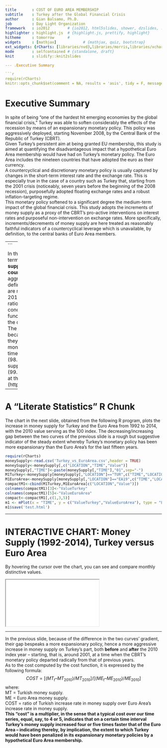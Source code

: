 ```yaml
---
title       : COST OF EURO AREA MEMBERSHIP
subtitle    : Turkey after the Global Financial Crisis
author      : Gian Balsamo, Ph.D.
job         : Day Light Organization
framework   : io2012        # {io2012, html5slides, shower, dzslides, ...}
highlighter : highlight.js  # {highlight.js, prettify, highlight}
hitheme     : tomorrow      # 
widgets     : [mathjax]            # {mathjax, quiz, bootstrap}
ext_widgets: {rCharts: [libraries/nvd3,libraries/morris,libraries/xcharts,libraries/highcharts]}
mode        : selfcontained # {standalone, draft}
knit        : slidify::knit2slides

--- .Executive Summary

```r
require(rCharts)
knitr::opts_chunk$set(comment = NA, results = 'asis', tidy = F, message = T)
```


# Executive Summary
In spite of being “one of the hardest hit emerging economies by the global financial crisis,” Turkey was able to soften considerably the effects of the recession by means of an expansionary monetary policy. This policy was aggressively deployed, starting November 2008, by the Central Bank of the Republic of Turkey (CBRT).  
Given Turkey’s persistent aim at being granted EU membership, this study is aimed at quantifying the disadvantageous impact that a hypothetical Euro Area membership would have had on Turkey’s monetary policy. The Euro Area includes the nineteen countries that have adopted the euro as their currency.  
A countercyclical and discretionary monetary policy is usually captured by changes in the short-term interest rate and the exchange rate. This is especially true in the case of a country such as Turkey that, starting from the 2001 crisis (noticeably, seven years before the beginning of the 2008 recession), purposefully adopted floating exchange rates and a robust inflation-targeting regime.  
This monetary policy softened to a significant degree the medium-term impact of the global financial crisis.  This study adopts the increments of money supply as a proxy of the CBRT’s pro-active interventions on interest rates and purposeful non-intervention on exchange rates. More specifically, increments/decrements of money supply are here treated as reasonably faithful indicators of a countercyclical leverage which is unavailable, by definition, to the central banks of Euro Area members.   

---  
```


In the following slides **a cost function** is defined and measured in terms of **the ratio of the CBRT’s yearly increase in money supply over the analogous aggregate increase of its European counterparts**. The data consist of OECD monthly monetary aggregates from 1992 to 2014, and include currency narrowly defined, i.e. banknotes and coins, plus overnight deposits; they are measured as a seasonally adjusted index based on 2010=100 [see OECD2015].  
The next few slides describe the rationale and the algorithm of the cost function, and provide a concise user guide to the cost-function application. The cost-function application enables the user to compute year-by-year the cost of an hypotethical EU membership to Turkey. (Caveat: The cost function misfires for 2010-05-01 and 2010-06-01 because of the following incongruence in the OECD time series: they equate the 2010 money supply with the index 100, but being monthly data, they do not reach the value of 100 at the same time: the Turkish money supply touches 100 between June 2010 (98.63) and July 2010 (100.53), while the Euro Area money supply touches 100 one month earlier, between May 2010 (99.97) and June 2010 (100.79).) 
The cost function is deployed at this site: (https://gianbalsamo.shinyapps.io/moreComplexShinyApplication)


---  

# A "Literate Statistics" R Chunk
The chart in the next slide, obtained from the following R program, plots the increase in money supply for Turkey and the Euro Area from 1992 to 2014, with the 2010 value serving as the 100 index. The decreasing/increasing gap between the two curves of the previous slide is a rough but suggestive indicator of the steady extent whereby Turkey’s monetary policy has been more expansionary than the Euro Area’s for the last fifteen years.  

```r
require(rCharts)
moneySupply<-read.csv('Turkey_vs_EuroArea.csv',header = TRUE)
moneySupply<-moneySupply[,c("LOCATION","TIME","Value")]
moneySupply[,"TIME"]<-paste(moneySupply[,"TIME"],"01",sep="-")
M1Turkey<-moneySupply[moneySupply[,"LOCATION"]=="TUR",c("TIME","LOCATION","Value")]
M1EuroArea<-moneySupply[moneySupply[,"LOCATION"]=="EA19",c("TIME","LOCATION","Value")]
compactM1<-cbind(M1Turkey,M1EuroArea[c("LOCATION","Value")])
colnames(compactM1)[3]<-"ValueTurkey"
colnames(compactM1)[5]<-"ValueEuroArea"
compact<-compactM1[,c(1,3,5)]
m1 <- mPlot(x = "TIME", y = c("ValueTurkey","ValueEuroArea"), type = "Line", data =compactM1)
m1$save('test.html')
```

---  

# INTERACTIVE CHART: Money Supply (1992-2014), Turkey versus Euro Area
By hovering the cursor over the chart, you can see and compare monthly distinctive values.  



<iframe src = '/Users/gianfrancobalsamo/Dropbox/BIG_DATA/DevelopingDataProducts/slidify/fridayMorning/mySlidePresentation/test.html'></iframe>

---  

In the previous slide, because of the difference in the two curves' gradient, their gap bespeaks a more expansionary policy, hence a more aggressive increase in money supply on Turkey’s part, both **before** and **after** the 2010 index year – starting, that is, around 2001, at a time when the CBRT’s monetary policy departed radically from that of previous years.  
As to the cost computed by the cost function, it is expressed by the following formula:  
$$COST = [(MT_{t} – MT_{2010})/MT_{2010}]/[(ME_{t} – ME_{2010})/ME_{2010}]$$
where:  
MT = Turkish money supply.  
ME = Euro Area money supply.  
COST = ratio of Turkish increase rate in money supply over Euro Area’s increase rate in money supply.  
**This “cost” is a multiplier, in the sense that a typical cost over our time series, equal, say, to 4 or 5, indicates that on a certain time interval Turkey’s money supply increased four or five times faster that of the Euro Area – indicating thereby, by implication, the extent to which Turkey would have been penalized in its expansionary monetary policies by a hypothetical Euro Area membership.**  







